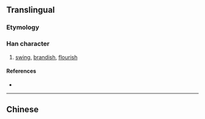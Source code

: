 {{also|掄}}
{{character info/new}}
==Translingual==

===Etymology===
{{Han simp|掄|f=侖|t=仑}}

===Han character===
{{Han char|rn=64|rad=手|as=04|sn=7|four=|canj=QOP|ids=⿰扌仑}}

# [[swing]], [[brandish]], [[flourish]]

====References====
* {{Han ref|kx=0422.121|hdz=31840.040|uh=62A1|ud=25249}}

----

==Chinese==
{{zh-see|掄}}
